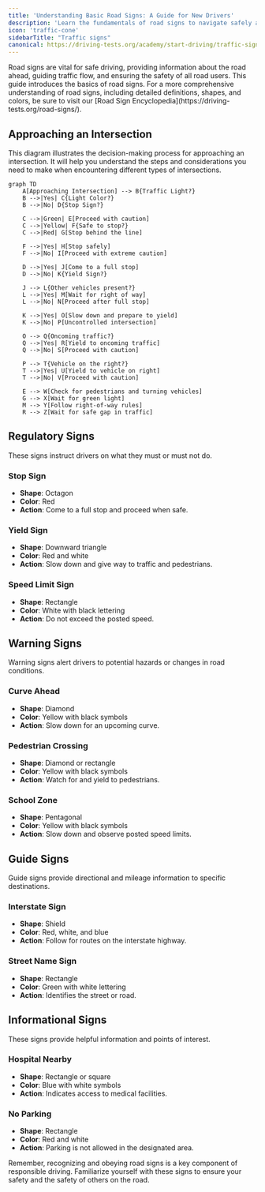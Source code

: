 ```yaml
---
title: 'Understanding Basic Road Signs: A Guide for New Drivers'
description: 'Learn the fundamentals of road signs to navigate safely and confidently.'
icon: 'traffic-cone'
sidebarTitle: "Traffic signs"
canonical: https://driving-tests.org/academy/start-driving/traffic-signs
---
```

<Snippet file="andrei.mdx" />
Road signs are vital for safe driving, providing information about the road ahead, guiding traffic flow, and ensuring the safety of all road users. This guide introduces the basics of road signs. For a more comprehensive understanding of road signs, including detailed definitions, shapes, and colors, be sure to visit our [Road Sign Encyclopedia](https://driving-tests.org/road-signs/).

## Approaching an Intersection
This diagram illustrates the decision-making process for approaching an intersection. It will help you understand the steps and considerations you need to make when encountering different types of intersections.

```mermaid
graph TD
    A[Approaching Intersection] --> B{Traffic Light?}
    B -->|Yes| C{Light Color?}
    B -->|No| D{Stop Sign?}
    
    C -->|Green| E[Proceed with caution]
    C -->|Yellow| F{Safe to stop?}
    C -->|Red| G[Stop behind the line]
    
    F -->|Yes| H[Stop safely]
    F -->|No| I[Proceed with extreme caution]
    
    D -->|Yes| J[Come to a full stop]
    D -->|No| K{Yield Sign?}
    
    J --> L{Other vehicles present?}
    L -->|Yes| M[Wait for right of way]
    L -->|No| N[Proceed after full stop]
    
    K -->|Yes| O[Slow down and prepare to yield]
    K -->|No| P[Uncontrolled intersection]
    
    O --> Q{Oncoming traffic?}
    Q -->|Yes| R[Yield to oncoming traffic]
    Q -->|No| S[Proceed with caution]
    
    P --> T{Vehicle on the right?}
    T -->|Yes| U[Yield to vehicle on right]
    T -->|No| V[Proceed with caution]
    
    E --> W[Check for pedestrians and turning vehicles]
    G --> X[Wait for green light]
    M --> Y[Follow right-of-way rules]
    R --> Z[Wait for safe gap in traffic]
```


## Regulatory Signs

These signs instruct drivers on what they must or must not do.

### Stop Sign

- **Shape**: Octagon
- **Color**: Red
- **Action**: Come to a full stop and proceed when safe.

### Yield Sign

- **Shape**: Downward triangle
- **Color**: Red and white
- **Action**: Slow down and give way to traffic and pedestrians.

### Speed Limit Sign

- **Shape**: Rectangle
- **Color**: White with black lettering
- **Action**: Do not exceed the posted speed.

## Warning Signs

Warning signs alert drivers to potential hazards or changes in road conditions.

### Curve Ahead

- **Shape**: Diamond
- **Color**: Yellow with black symbols
- **Action**: Slow down for an upcoming curve.

### Pedestrian Crossing

- **Shape**: Diamond or rectangle
- **Color**: Yellow with black symbols
- **Action**: Watch for and yield to pedestrians.

### School Zone

- **Shape**: Pentagonal
- **Color**: Yellow with black symbols
- **Action**: Slow down and observe posted speed limits.

## Guide Signs

Guide signs provide directional and mileage information to specific destinations.

### Interstate Sign

- **Shape**: Shield
- **Color**: Red, white, and blue
- **Action**: Follow for routes on the interstate highway.

### Street Name Sign

- **Shape**: Rectangle
- **Color**: Green with white lettering
- **Action**: Identifies the street or road.

## Informational Signs

These signs provide helpful information and points of interest.

### Hospital Nearby

- **Shape**: Rectangle or square
- **Color**: Blue with white symbols
- **Action**: Indicates access to medical facilities.

### No Parking

- **Shape**: Rectangle
- **Color**: Red and white
- **Action**: Parking is not allowed in the designated area.

Remember, recognizing and obeying road signs is a key component of responsible driving. Familiarize yourself with these signs to ensure your safety and the safety of others on the road.
